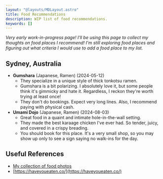 ```yaml
---
layout: "@layouts/MDLayout.astro"
title: Food Recommendations
description: WIP list of food recommendations.
keywords: []
---
```




*Very early work-in-progress page! I'll be using this page to collect my thoughts on food places I recommend! I'm still exploring food places and figuring out what criteria I would use to add a food place to my list.*

## Sydney, Australia

- **Gumshara** (Japanese, Ramen) (2024-05-12)
    - They specialize in a unique style of thick tonkotsu ramen.
    - Gumshara is a bit polarizing. I absolutely love it, but some people think it's gimmicky and hate it. Regardless, I reckon they're worth trying at least once!
    - They don't do bookings. Expect very long lines. Also, I recommend paying with physical cash.
- **Umami Dojo** (Japanese, Ramen) (2024-08-03)
    - Great food in a quaint and intimate hole-in-the-wall setting.
    - They made the best karaage chicken I've ever had. So tender, juicy, and covered in a crispy breading.
    - You should book for this place. It's a very small shop, so you may show up only to see a sign saying no walk-ins for the day.

## Useful References

- [My collection of food photos](https://www.flickr.com/photos/simshadows/albums/72177720318129074)
- [https://haveyoueaten.co/](https://haveyoueaten.co/)

